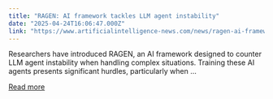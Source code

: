 ```yaml
---
title: "RAGEN: AI framework tackles LLM agent instability"
date: "2025-04-24T16:06:47.000Z"
link: "https://www.artificialintelligence-news.com/news/ragen-ai-framework-tackles-llm-agent-instability/"
---
```


Researchers have introduced RAGEN, an AI framework designed to counter LLM agent instability when handling complex situations. Training these AI agents presents significant hurdles, particularly when ...

[Read more](https://www.artificialintelligence-news.com/news/ragen-ai-framework-tackles-llm-agent-instability/)
